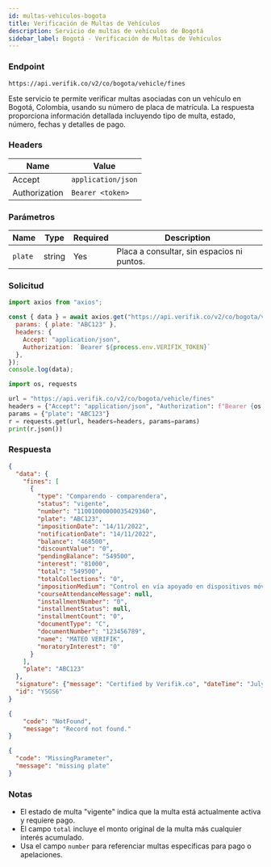 ```yaml
---
id: multas-vehiculos-bogota
title: Verificación de Multas de Vehículos
description: Servicio de multas de vehículos de Bogotá
sidebar_label: Bogotá - Verificación de Multas de Vehículos
---
```



### Endpoint

```
https://api.verifik.co/v2/co/bogota/vehicle/fines
```

Este servicio te permite verificar multas asociadas con un vehículo en Bogotá, Colombia, usando su número de placa de matrícula. La respuesta proporciona información detallada incluyendo tipo de multa, estado, número, fechas y detalles de pago.

### Headers

| Name | Value |
| --- | --- |
| Accept | `application/json` |
| Authorization | `Bearer <token>` |

### Parámetros

| Name | Type | Required | Description |
| --- | --- | --- | --- |
| `plate` | string | Yes | Placa a consultar, sin espacios ni puntos. |

### Solicitud

<Tabs>
  <TabItem value="node" label="Node.js">

```javascript
import axios from "axios";

const { data } = await axios.get("https://api.verifik.co/v2/co/bogota/vehicle/fines", {
  params: { plate: "ABC123" },
  headers: { 
    Accept: "application/json", 
    Authorization: `Bearer ${process.env.VERIFIK_TOKEN}` 
  },
});
console.log(data);
```

  </TabItem>
  <TabItem value="python" label="Python">

```python
import os, requests

url = "https://api.verifik.co/v2/co/bogota/vehicle/fines"
headers = {"Accept": "application/json", "Authorization": f"Bearer {os.getenv('VERIFIK_TOKEN')}"}
params = {"plate": "ABC123"}
r = requests.get(url, headers=headers, params=params)
print(r.json())
```

  </TabItem>
</Tabs>

### Respuesta

<Tabs>
  <TabItem value="200" label="200">

```json
{
  "data": {
    "fines": [
      {
        "type": "Comparendo - comparendera",
        "status": "vigente",
        "number": "11001000000035429360",
        "plate": "ABC123",
        "impositionDate": "14/11/2022",
        "notificationDate": "14/11/2022",
        "balance": "468500",
        "discountValue": "0",
        "pendingBalance": "549500",
        "interest": "81000",
        "total": "549500",
        "totalCollections": "0",
        "impositionMedium": "Control en vía apoyado en dispositivos móviles",
        "courseAttendanceMessage": null,
        "installmentNumber": "0",
        "installmentStatus": null,
        "installmentCount": "0",
        "documentType": "C",
        "documentNumber": "123456789",
        "name": "MATEO VERIFIK",
        "moratoryInterest": "0"
      }
    ],
    "plate": "ABC123"
  },
  "signature": {"message": "Certified by Verifik.co", "dateTime": "July 3, 2024 4:03 PM"},
  "id": "Y5GS6"
}
```

  </TabItem>
  <TabItem value="404" label="404">

```json
{
    "code": "NotFound",
    "message": "Record not found."
}
```

  </TabItem>
  <TabItem value="409" label="409">

```json
{
  "code": "MissingParameter",
  "message": "missing plate"
}
```

  </TabItem>
</Tabs>

### Notas

- El estado de multa "vigente" indica que la multa está actualmente activa y requiere pago.
- El campo `total` incluye el monto original de la multa más cualquier interés acumulado.
- Usa el campo `number` para referenciar multas específicas para pago o apelaciones.
